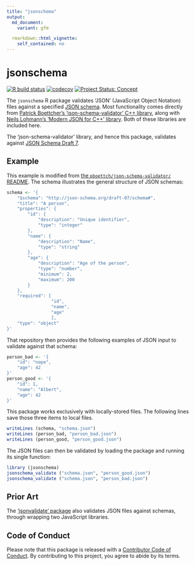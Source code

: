 ```yaml
---
title: "jsonschema"
output:
  md_document:
    variant: gfm

  rmarkdown::html_vignette:
    self_contained: no
---
```


# jsonschema

<!-- badges: start -->
[![R build status](https://github.com/mpadge/jsonschema/workflows/R-CMD-check/badge.svg)](https://github.com/mpadge/jsonschema/actions?query=workflow%3AR-CMD-check)
[![codecov](https://codecov.io/gh/mpadge/jsonschema/branch/main/graph/badge.svg)](https://codecov.io/gh/mpadge/jsonschema)
[![Project Status: Concept](https://www.repostatus.org/badges/latest/wip.svg)](https://www.repostatus.org/#wip)
<!-- badges: end -->


The `jsonschema` R package validates 'JSON' (JavaScript Object Notation) files
against a specified [JSON schema](https://json-schema.org/). Most functionality
comes directly from [Patrick Boettcher's 'json-schema-validator' C++
library](https://github.com/pboettch/json-schema-validator/),
along with [Neils Lohmann's 'Modern JSON for C++'
library](https://github.com/pboettch/json-schema-validator). Both of these
libraries are included here.

The 'json-schema-validator' library, and hence this package, validates against
[JSON Schema Draft
7](https://json-schema.org/specification-links.html#draft-7).

## Example

This example is modified from [the `pboettch/json-schema-validator/`
README](https://github.com/pboettch/json-schema-validator/). The schema
illustrates the general structure of JSON schemas:

```r
schema <- '{
    "$schema": "http://json-schema.org/draft-07/schema#",
    "title": "A person",
    "properties": {
        "id": {
            "description": "Unique identifier",
            "type": "integer"
        },
        "name": {
            "description": "Name",
            "type": "string"
        },
        "age": {
            "description": "Age of the person",
            "type": "number",
            "minimum": 2,
            "maximum": 200
        }
    },
    "required": [
                 "id",
                 "name",
                 "age"
                 ],
    "type": "object"
}'
```

That repository then provides the following examples of JSON input to validate
against that schema:

```r
person_bad <- '{
    "id": "nope",
    "age": 42
}'
person_good <- '{
    "id": 1,
    "name": "Albert",
    "age": 42
}'
```

This package works exclusively with locally-stored files. The following lines
save those three items to local files. 

```r
writeLines (schema, "schema.json")
writeLines (person_bad, "person_bad.json")
writeLines (person_good, "person_good.json")
```

The JSON files can then be validated by loading the package and running its
single function:

```r
library (jsonschema)
jsonschema_validate ("schema.json", "person_good.json")
jsonschema_validate ("schema.json", "person_bad.json")
```

## Prior Art

The ['jsonvalidate' package](https://docs.ropensci.org/jsonvalidate/) also
validates JSON files against schemas, through wrapping two JavaScript
libraries.


## Code of Conduct

Please note that this package is released with a [Contributor Code of
Conduct](https://ropensci.org/code-of-conduct/). By contributing to this
project, you agree to abide by its terms.
